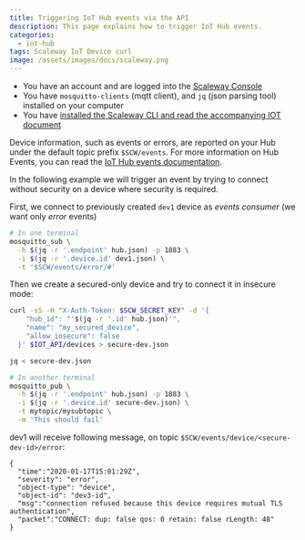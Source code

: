 ```yaml
---
title: Triggering IoT Hub events via the API
description: This page explains how to trigger IoT Hub events.
categories:
  - iot-hub
tags: Scaleway IoT Device curl
image: /assets/images/docs/scaleway.png
---
```


<Message type="requirement">

- You have an account and are logged into the [Scaleway Console](https://console.scaleway.com) 
- You have `mosquitto-clients` (mqtt client), and `jq` (json parsing tool) installed on your computer
- You have [installed the Scaleway CLI and read the accompanying IOT document](/iot/iot-hub/api-cli/getting-started-with-iot-hub-cli)

</Message>

Device information, such as events or errors, are reported on your Hub under the default topic prefix `$SCW/events`. For more information on Hub Events, you can read the [IoT Hub events documentation](/iot/iot-hub/how-to/understand-event-messages).

In the following example we will trigger an event by trying to connect without security on a device where security is required.

First, we connect to previously created `dev1` device as _events consumer_
(we want only _error_ events)

```bash
# In one terminal
mosquitto_sub \
  -h $(jq -r '.endpoint' hub.json) -p 1883 \
  -i $(jq -r '.device.id' dev1.json) \
  -t '$SCW/events/error/#'
```

Then we create a secured-only device and try to connect it in insecure mode:

```bash
curl -sS -H "X-Auth-Token: $SCW_SECRET_KEY" -d '{
    "hub_id": "'$(jq -r '.id' hub.json)'",
    "name": "my_secured_device",
    "allow_insecure": false
  }' $IOT_API/devices > secure-dev.json

jq < secure-dev.json
```

```bash
# In another terminal
mosquitto_pub \
  -h $(jq -r '.endpoint' hub.json) -p 1883 \
  -i $(jq -r '.device.id' secure-dev.json) \
  -t mytopic/mysubtopic \
  -m 'This should fail'
```

dev1 will receive following message, on topic `$SCW/events/device/<secure-dev-id>/error`:

```
{
  "time":"2020-01-17T15:01:29Z",
  "severity": "error",
  "object-type": "device",
  "object-id": "dev3-id",
  "msg":"connection refused because this device requires mutual TLS authentication",
  "packet":"CONNECT: dup: false qos: 0 retain: false rLength: 48"
}
```
